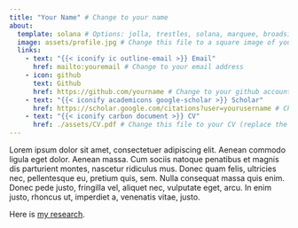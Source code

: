 ```yaml
---
title: "Your Name" # Change to your name
about:
  template: solana # Options: jolla, trestles, solana, marquee, broadside
  image: assets/profile.jpg # Change this file to a square image of yourself
  links:
    - text: "{{< iconify ic outline-email >}} Email"
      href: mailto:youremail # Change to your email address
    - icon: github
      text: Github
      href: https://github.com/yourname # Change to your github account
    - text: "{{< iconify academicons google-scholar >}} Scholar"
      href: https://scholar.google.com/citations?user=yourusername # Change to your Google Scholar link
    - text: "{{< iconify carbon document >}} CV"
      href: ./assets/CV.pdf # Change this file to your CV (replace the file in the assets/ folder)
---
```


Lorem ipsum dolor sit amet, consectetuer adipiscing elit. Aenean commodo ligula eget dolor. Aenean massa. Cum sociis natoque penatibus et magnis dis parturient montes, nascetur ridiculus mus. Donec quam felis, ultricies nec, pellentesque eu, pretium quis, sem. Nulla consequat massa quis enim. Donec pede justo, fringilla vel, aliquet nec, vulputate eget, arcu. In enim justo, rhoncus ut, imperdiet a, venenatis vitae, justo.

Here is [my research](research.qmd).
